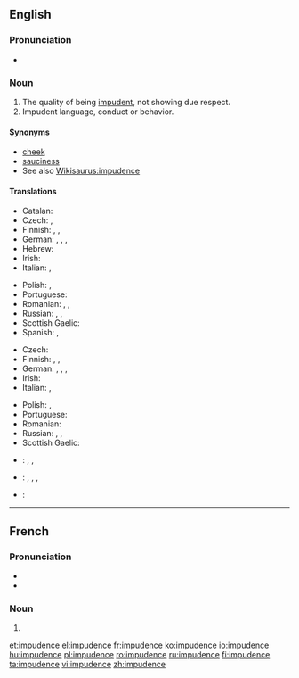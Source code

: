 ==English==

===Pronunciation===
* {{audio-IPA|en-us-impudent.ogg|/ˈɪmpjədəns/ (US)}}

===Noun===
{{en-noun|-}}

# The quality of being [[impudent]], not showing due respect.
# Impudent language, conduct or behavior.

====Synonyms====
* [[cheek]]
* [[sauciness]]
* See also [[Wikisaurus:impudence]]

====Translations====
{{trans-top|quality of being impudent}}
* Catalan: {{t-|ca|impudència|f}}
* Czech: {{t-|cs|drzost|f}},  {{t-|cs|nestydatost|f}}
* Finnish: {{t-|fi|röyhkeys}}, {{t-|fi|häpeämättömyys}}, {{t-|fi|julkeus}}
* German: {{t-|de|Flegelei|f}}, {{t+|de|Frechheit|f}}, {{t+|de|Unverschämtheit|f}}, {{t-|de|Vermessenheit|f}}
* Hebrew: {{t-|he|עזות-מצח|f|tr=azút-métzakh}}
* Irish: {{t-|ga|brusaireacht|f}}
* Italian: {{t-|it|impudenza|f}},  {{t+|it|sfrontatezza|f}}
{{trans-mid}}
* Polish: {{t+|pl|bezczelność|f}}, {{t-|pl|zuchwalstwo|n}}
* Portuguese: {{t+|pt|imprudência|f}}
* Romanian: {{t-|ro|obrăznicie|f}}, {{t-|ro|impudoare|f}}, {{t-|ro|impudență|f}}
* Russian: {{t+|ru|наглость|f}}, {{t+|ru|дерзость|f}}, {{t+|ru|нахальство|n}}
* Scottish Gaelic: {{t-|gd|sgimilearachd|f}}
* Spanish: {{t-|es|impudencia|f}}, {{t+|es|descaro|m}}
{{trans-bottom}}

{{trans-top|impudent language, conduct or behavior}}
* Czech: {{t-|cs|drzost|f}}
* Finnish: {{t-|fi|röyhkeys}}, {{t-|fi|häpeämättömyys}}, {{t-|fi|julkeus}}
* German: {{t-|de|Flegelei|f}}, {{t+|de|Frechheit|f}}, {{t+|de|Unverschämtheit|f}}, {{t-|de|Vermessenheit|f}}
* Irish: {{t-|ga|brusaireacht|f}}
* Italian: {{t-|it|impudenza|f}},  {{t+|it|sfrontatezza|f}}
{{trans-mid}}
* Polish: {{t+|pl|bezczelność|f}}, {{t-|pl|zuchwalstwo|n}}
* Portuguese: {{t+|pt|imprudência|f}}
* Romanian: {{t-|ro|obrăznicie|f}}
* Russian: {{t+|ru|наглость|f}}, {{t+|ru|дерзость|f}}, {{t+|ru|нахальство|n}}
* Scottish Gaelic: {{t-|gd|sgimilearachd|f}}
{{trans-bottom}}

{{checktrans-top}}
* {{ttbc|cmn}}: {{t-|cmn|厚脸皮|sc=Hani}}, {{t-|cmn|厚颜|sc=Hani}}, {{t-|cmn|无耻|sc=Hani}}
* {{ttbc|et}}: {{t-|et|lugupidamatus}}, {{t-|et|ninakus}}, {{t-|et|häbematus}}, {{t-|et|jultumus}}
* {{ttbc|fr}}: {{t+|fr|impudence|f}}
{{trans-bottom}}

----

==French==

===Pronunciation===
* {{IPA|/ɛ̃.py.dɑ̃s/|lang=fr}}
* {{homophones|impudences}}

===Noun===
{{fr-noun|f}}

# {{l|en|impudence}}

[[et:impudence]]
[[el:impudence]]
[[fr:impudence]]
[[ko:impudence]]
[[io:impudence]]
[[hu:impudence]]
[[pl:impudence]]
[[ro:impudence]]
[[ru:impudence]]
[[fi:impudence]]
[[ta:impudence]]
[[vi:impudence]]
[[zh:impudence]]
